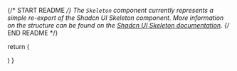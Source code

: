 
{/* START README */}
The `Skeleton` component currently represents a simple re-export of the Shadcn UI Skeleton component. More information on the structure can be found on the [Shadcn UI Skeleton documentation](https://ui.shadcn.com/docs/components/skeleton).
{/* END README */}

  return (
    <div className="flex items-center space-x-4">
      <Skeleton className="h-12 w-12 rounded-full" />
      <div className="space-y-2">
        <Skeleton className="h-4 w-[250px]" />
        <Skeleton className="h-4 w-[200px]" />
      </div>
    </div>
  )
}

